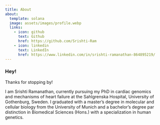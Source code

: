 ```yaml
---
title: About
about:
  template: solana
  image: assets/images/profile.webp
  links: 
    - icon: github
      text: Github
      href: https://github.com/Srishti-Ram
    - icon: linkedin
      text: LinkedIn
      href: https://www.linkedin.com/in/srishti-ramanathan-864895219/
---
```


### **Hey!**

Thanks for stopping by!

I am Srishti Ramanathan, currently pursuing my PhD in cardiac genomics and mechanisms of heart failure at the Sahlgrenska Hospital, University of Gothenburg, Sweden. I graduated with a master's degree in molecular and cellular biology from the University of Munich and a bachelor's degree par distinction in Biomedical Sciences (Hons.) with a specialization in human genetics.
